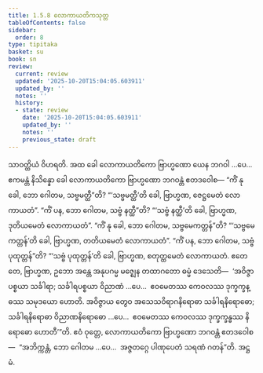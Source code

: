 ```yaml
---
title: 1.5.8 လောကာယတိကသုတ္တ
tableOfContents: false
sidebar:
  order: 8
type: tipitaka
basket: su
book: sn
review:
  current: review
  updated: '2025-10-20T15:04:05.603911'
  updated_by: ''
  notes: ''
  history:
  - state: review
    date: '2025-10-20T15:04:05.603911'
    updated_by: ''
    notes: ''
    previous_state: draft
---
```



<DynamicBreadcrumb />


<ReviewStatus review={frontmatter.review} showDetails={true} />

<HypothesisAnnotation frontmatter={frontmatter} />

<Division number="48" book="sn" e="ch" v="18" p="286">

<Paragraph number="342" book="sn">
သာဝတ္ထိယံ ဝိဟရတိ. အထ ခေါ လောကာယတိကော ဗြာဟ္မဏော ယေန ဘဂဝါ …ပေ…  ဧကမန္တံ နိသိန္နော ခေါ လောကာယတိကော ဗြာဟ္မဏော ဘဂဝန္တံ ဧတဒဝေါစ—
</Paragraph>

<Paragraph number="343" book="sn">
“ကိံ နု ခေါ, ဘော ဂေါတမ, သဗ္ဗမတ္ထီ”တိ? “‘သဗ္ဗမတ္ထီ’တိ ခေါ, ဗြာဟ္မဏ, ဇေဋ္ဌမေတံ လောကာယတံ”.
</Paragraph>

<Paragraph number="344" book="sn">
“ကိံ ပန, ဘော ဂေါတမ, သဗ္ဗံ နတ္ထီ”တိ? “‘သဗ္ဗံ နတ္ထီ’တိ ခေါ, ဗြာဟ္မဏ, ဒုတိယမေတံ လောကာယတံ”.
</Paragraph>

<Paragraph number="345" book="sn">
“ကိံ နု ခေါ, ဘော ဂေါတမ, သဗ္ဗမေကတ္တန်”တိ? “‘သဗ္ဗမေကတ္တန်’တိ ခေါ, ဗြာဟ္မဏ, တတိယမေတံ လောကာယတံ”.
</Paragraph>

<Paragraph number="346" book="sn">
“ကိံ ပန, ဘော ဂေါတမ, သဗ္ဗံ ပုထုတ္တန်”တိ? “‘သဗ္ဗံ ပုထုတ္တန်’တိ ခေါ, ဗြာဟ္မဏ, စတုတ္ထမေတံ လောကာယတံ.
</Paragraph>

<Paragraph number="347" book="sn">
ဧတေ တေ, ဗြာဟ္မဏ, ဥဘော အန္တေ အနုပဂမ္မ မဇ္ဈေန တထာဂတော ဓမ္မံ ဒေသေတိ—  ‘အဝိဇ္ဇာပစ္စယာ သင်္ခါရာ; သင်္ခါရပစ္စယာ ဝိညာဏံ …ပေ…  ဧဝမေတဿ ကေဝလဿ ဒုက္ခက္ခန္ဓဿ သမုဒယော ဟောတိ. အဝိဇ္ဇာယ တွေဝ အသေသဝိရာဂနိရောဓာ သင်္ခါရနိရောဓော; သင်္ခါရနိရောဓာ ဝိညာဏနိရောဓော …ပေ…  ဧဝမေတဿ ကေဝလဿ ဒုက္ခက္ခန္ဓဿ နိရောဓော ဟောတီ’”တိ.
</Paragraph>

<Paragraph number="348" book="sn">
ဧဝံ ဝုတ္တေ, လောကာယတိကော ဗြာဟ္မဏော ဘဂဝန္တံ ဧတဒဝေါစ—  “အဘိက္ကန္တံ, ဘော ဂေါတမ …ပေ…  အဇ္ဇတဂ္ဂေ ပါဏုပေတံ သရဏံ ဂတန်”တိ.

</Paragraph>
</Division>

<Paragraph number="349" type="center" book="sn">
အဋ္ဌမံ.
</Paragraph>